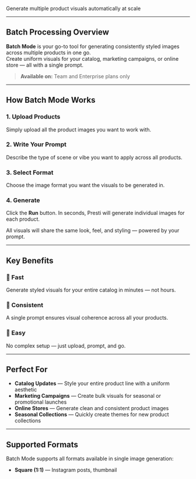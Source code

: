 
Generate multiple product visuals automatically at scale

---

## Batch Processing Overview

**Batch Mode** is your go-to tool for generating consistently styled images across multiple products in one go.  
Create uniform visuals for your catalog, marketing campaigns, or online store — all with a single prompt.

> **Available on:** Team and Enterprise plans only

---

## How Batch Mode Works

### 1. Upload Products

Simply upload all the product images you want to work with.

### 2. Write Your Prompt

Describe the type of scene or vibe you want to apply across all products.

### 3. Select Format

Choose the image format you want the visuals to be generated in.

### 4. Generate

Click the **Run** button. In seconds, Presti will generate individual images for each product.

All visuals will share the same look, feel, and styling — powered by your prompt.

---

## Key Benefits

### 🚀 Fast  
Generate styled visuals for your entire catalog in minutes — not hours.

### 🎯 Consistent  
A single prompt ensures visual coherence across all your products.

### 🧠 Easy  
No complex setup — just upload, prompt, and go.

---

## Perfect For

- **Catalog Updates** — Style your entire product line with a uniform aesthetic  
- **Marketing Campaigns** — Create bulk visuals for seasonal or promotional launches  
- **Online Stores** — Generate clean and consistent product images  
- **Seasonal Collections** — Quickly create themes for new product collections

---

## Supported Formats

Batch Mode supports all formats available in single image generation:

- **Square (1:1)** — Instagram posts, thumbnail
